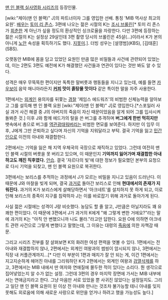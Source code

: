 [[맨 인 블랙 실사영화 시리즈]]의 등장인물.

[wiki:"제이(맨 인 블랙)" J]의 파트너이자 그를 영입한 선배. 통칭 'MIB 역사상 최고의 요원'. [[배우]]는 [[토미 리 존스]]. 3편에 나오는 젊은 시절의 K는 [[조시 브롤린]][* 토미 리 존스가 [[회춘]]한 게 아닌가 싶을 정도의 환상적인 싱크로율을 자랑한다. 다만 3편에 등장하는 젊은 시절의 K는 설정상 29살인데 3편 촬영 당시의 브롤린은 45살(...)이라서 K가 본의아니게 [[노안]] 속성을 획득하기도 했다. [[지못미]].].  더빙 성우는 [설영범](KBS), [김태훈](SBS).

오랫동안 MIB에 몸을 담고 있었던 요원인 만큼 많은 비밀들과 사건에 관련되어 있었는데, 이는 2편도 3편도 예전에 K가 해결했던 사건들과 연관이 있다는 것만 봐도 알 수 있다.

성격은 매우 무뚝뚝한 편이지만 독특한 말버릇과 행동들을 지니고 있는데, 예를 들면 [[카우보이]] 음악 매니아라든지 '''[[커피]] 맛이 흙탕물 맛이다''' 같은 특이한 말을 자주 사용한다.

1편에서는 [[외계인]] 용의자를 뒤쫓는 [[경찰]] '제임스 에드워즈'의 비범한 신체능력을 알아보고 그를 설득해 맨 인 블랙 요원 [wiki:"제이(맨 인 블랙)" J]로 영입한다.[*스포일러 사실 과거 사건 해결 중 J의 아버지의 죽음이 자신 때문이었음을 알게 되어 그를 입사시켜 돌봐준 것.] 이후 J와 함께 에드가의 탈을 쓴 버그를 추격하며 '''버그에게 한번 먹히지만''' 뱃속에서 총으로 버그를 [[역관광]]태워버리는 비범한 면모를 보여준다. 하지만 이 임무 이후, J에게 그만 은퇴하고 싶다며 자신의 기억을 지워달라고 부탁. 결국 기억을 잃고 [[민간인]]으로 이전의 아내와 재결합한다.

2편에서는 기억을 잃은 채 지역 우체국의 국장으로 재직하고 있었다. 그런데 여전히 맨 인 블랙 시절의 버릇을 못 버리고 있으며, 이 때문인지 '''기억까지 잃어가며 재결합한 아내하고도 깨진 직후였다.''' [[안습]]. 결국 '자르다의 빛'에 대한 정보가 필요했던 본부의 요청으로 다시 기억을 되찾고, 맨 인 블랙 요원으로 복귀한다.

3편에서는 보리스를 추적하는 과정에서 J가 모르는 비밀을 지니고 있음이 드러난다. 이 때문에 J와 마찰을 빚게 되며, 결국 [[과거]]로 돌아간 보리스로 인해 '''현대에서의 존재가 지워진다.''' 과거의 K가 보리스에게 살해당하면서 '아크네트'를 설치하지 못 하게 되고, 이로 인해 보리스의 종족이 지구를 침략하자 J는 이를 바로잡기 위해 과거로 돌아가게 된다.

사실 젊은 시절에는 성격이 J랑 비슷했다. 농담도 할 줄 알고, J만큼은 아닐지라도 꽤 유쾌한 편이었다. 이 때문에 3편에서 J가 과거의 K에게 "왜 그렇게 변한 거에요?"라는 말에 과거의 K는 "아직 안 변했으니까 나도 몰라."라고만 답한다. 요원 O에 의하면 아크네트 관련 사건으로 그렇게 변했다고 말했는데, 그 이유는 대령의 [[죽음]]에 의한 자책감 때문.

그리고 시리즈 전부를 잘 살펴보면 K의 화려한 여성 편력을 엿볼 수 있다. 1편에서는 전 아내와 재결합하지 않나, 2편에서는 외계인 여왕과의 썸씽이 암시되지 않나, 3편에서는 직장 내 커플관계까지...[* 다만 이 부분이 1편과 매치가 잘 안 되는 게, 이건 1편에서는 지고지순하게 헤어진 아내를 그리워하던 K가 2편에서는 외계인 여왕과 [[검열삭제]]를 하고, 3편에서는 MIB 내에서 딴 여자와 연애질에 몰두한 적이 있다는 소리다. 뭔 생각으로 집어넣었는지 알 수가 없는 설정. 그런데 3편의 경우 마지막 장면에 가서는 MIB 내부에서는 연애금지라고 한다. 그냥 마음만 서로 있었을 뿐 사귀진 않았다는 설정일지도. 그리고 일단 맨 인 블랙 요원이 된 이상 전 아내와 만나는 것조차 불가능할 테니 아내를 잊지 못해도 외로움에 의해 새로운 사랑으로 위안을 얻거나 하려고 했을 가능성도 높다.]
